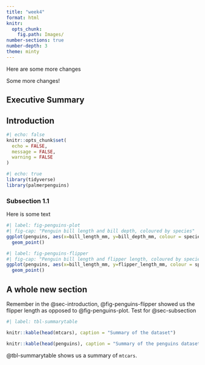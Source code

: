 ```yaml
---
title: "week4"
format: html
knitr:
  opts_chunk: 
    fig.path: Images/
number-sections: true
number-depth: 3
theme: minty
---
```


Here are some more changes

Some more changes!

## Executive Summary

## Introduction {#sec-introduction}

```r
#| echo: false
knitr::opts_chunk$set(
  echo = FALSE,
  message = FALSE,
  warning = FALSE
)
```

```r
#| echo: true
library(tidyverse)
library(palmerpenguins)
```

### Subsection 1.1 {#sec-subsection}

Here is some text

```r
#| label: fig-penguins-plot
#| fig-cap: "Penguin bill length and bill depth, coloured by species"
ggplot(penguins, aes(x=bill_length_mm, y=bill_depth_mm, colour = species)) +
  geom_point()
```

```r
#| label: fig-penguins-flipper
#| fig-cap: "Penguin bill length and flipper length, coloured by species"
ggplot(penguins, aes(x=bill_length_mm, y=flipper_length_mm, colour = species)) +
  geom_point()
```

## A whole new section

Remember in the @sec-introduction, @fig-penguins-flipper showed us the flipper length as opposed to @fig-penguins-plot. Test for @sec-subsection

```r
#| label: tbl-summarytable

knitr::kable(head(mtcars), caption = "Summary of the dataset")

knitr::kable(head(penguins), caption = "Summary of the penguins dataset")
```

@tbl-summarytable shows us a summary of `mtcars`.
